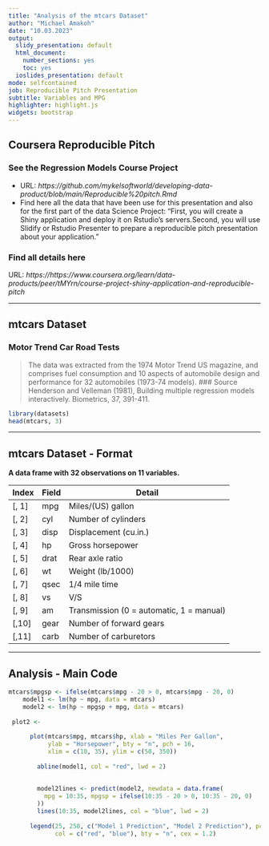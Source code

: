 ```yaml
---
title: "Analysis of the mtcars Dataset"
author: "Michael Amakoh"
date: "10.03.2023"
output:
  slidy_presentation: default
  html_document:
    number_sections: yes
    toc: yes
  ioslides_presentation: default
mode: selfcontained
job: Reproducible Pitch Presentation
subtitle: Variables and MPG
highlighter: highlight.js
widgets: bootstrap
---
```


## Coursera Reproducible Pitch

### See the Regression Models Course Project  

- URL: *https://github.com/mykelsoftworld/developing-data-product/blob/main/Reproducible%20pitch.Rmd*
- Find here all the data that have been use for this presentation and also for the first part of the data Science Project: "First, you will create a Shiny application and deploy it on Rstudio's servers.Second, you will use Slidify or Rstudio Presenter to prepare a reproducible pitch presentation about your application."

### Find all details here
URL: *https://https://www.coursera.org/learn/data-products/peer/tMYrn/course-project-shiny-application-and-reproducible-pitch*

---

## mtcars Dataset

### Motor Trend Car Road Tests

> The data was extracted from the 1974 Motor Trend US magazine, and comprises fuel consumption and 10 aspects of automobile design and performance for 32 automobiles (1973-74 models).
### Source
> Henderson and Velleman (1981), Building multiple regression models interactively. Biometrics, 37, 391-411.
```r
library(datasets)
head(mtcars, 3)
```

---

## mtcars Dataset - Format

**A data frame with 32 observations on 11 variables.**

| Index | Field | Detail |
------- | ----- | ------ |
| [, 1] | mpg | Miles/(US) gallon |
| [, 2]  | cyl | Number of cylinders |
| [, 3]	| disp | Displacement (cu.in.) |
| [, 4]	| hp | Gross horsepower |
| [, 5]	| drat | Rear axle ratio |
| [, 6]	| wt | Weight (lb/1000) |
| [, 7]	| qsec | 1/4 mile time |
| [, 8]	| vs | V/S |
| [, 9]	| am | Transmission (0 = automatic, 1 = manual) |
| [,10]	| gear | Number of forward gears |
| [,11]	| carb | Number of carburetors |

---

## Analysis - Main Code

```r

mtcars$mpgsp <- ifelse(mtcars$mpg - 20 > 0, mtcars$mpg - 20, 0) 
    model1 <- lm(hp ~ mpg, data = mtcars)
    model2 <- lm(hp ~ mpgsp + mpg, data = mtcars)
    
 plot2 <- 
      
      plot(mtcars$mpg, mtcars$hp, xlab = "Miles Per Gallon", 
           ylab = "Horsepower", bty = "n", pch = 16,
           xlim = c(10, 35), ylim = c(50, 350))
     
        abline(model1, col = "red", lwd = 2)
      
    
        model2lines <- predict(model2, newdata = data.frame(
          mpg = 10:35, mpgsp = ifelse(10:35 - 20 > 0, 10:35 - 20, 0)
        ))
        lines(10:35, model2lines, col = "blue", lwd = 2)
      
      legend(25, 250, c("Model 1 Prediction", "Model 2 Prediction"), pch = 16, 
             col = c("red", "blue"), bty = "n", cex = 1.2)

   




    

```